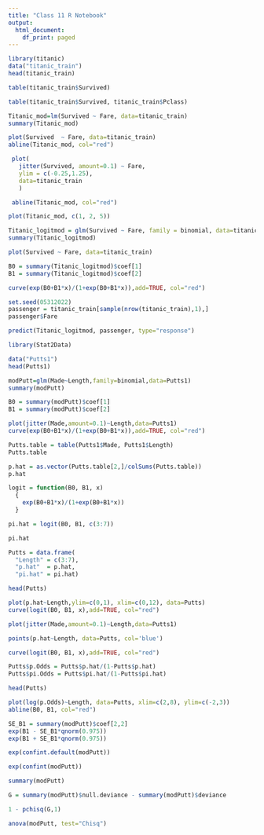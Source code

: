 ---
title: "Class 11 R Notebook"
output:
  html_document:
    df_print: paged
---

```{r message=FALSE, warning=FALSE}
library(titanic)
data("titanic_train")
head(titanic_train)
```

```{r}
table(titanic_train$Survived)
```

```{r}
table(titanic_train$Survived, titanic_train$Pclass)
```


```{r}
Titanic_mod=lm(Survived ~ Fare, data=titanic_train)
summary(Titanic_mod)
```

```{r}
plot(Survived  ~ Fare, data=titanic_train)
abline(Titanic_mod, col="red")
```


```{r}
 plot(
   jitter(Survived, amount=0.1) ~ Fare, 
   ylim = c(-0.25,1.25), 
   data=titanic_train
   )

 abline(Titanic_mod, col="red")
```

```{r}
plot(Titanic_mod, c(1, 2, 5))
```

```{r}
Titanic_logitmod = glm(Survived ~ Fare, family = binomial, data=titanic_train)
summary(Titanic_logitmod)
```


```{r}
plot(Survived ~ Fare, data=titanic_train)

B0 = summary(Titanic_logitmod)$coef[1]
B1 = summary(Titanic_logitmod)$coef[2]

curve(exp(B0+B1*x)/(1+exp(B0+B1*x)),add=TRUE, col="red")
```

```{r}
set.seed(05312022)
passenger = titanic_train[sample(nrow(titanic_train),1),]
passenger$Fare
```

```{r}
predict(Titanic_logitmod, passenger, type="response")
```

```{r message=FALSE, warning=FALSE}
library(Stat2Data)

data("Putts1")
head(Putts1)
```

```{r}
modPutt=glm(Made~Length,family=binomial,data=Putts1)
summary(modPutt)
```

```{r}
B0 = summary(modPutt)$coef[1]
B1 = summary(modPutt)$coef[2]

plot(jitter(Made,amount=0.1)~Length,data=Putts1)
curve(exp(B0+B1*x)/(1+exp(B0+B1*x)),add=TRUE, col="red")
```


```{r}
Putts.table = table(Putts1$Made, Putts1$Length)
Putts.table
```


```{r}
p.hat = as.vector(Putts.table[2,]/colSums(Putts.table))
p.hat
```


```{r}
logit = function(B0, B1, x)
  {
    exp(B0+B1*x)/(1+exp(B0+B1*x))
  }
```


```{r}
pi.hat = logit(B0, B1, c(3:7))

pi.hat
```


```{r}
Putts = data.frame(
  "Length" = c(3:7), 
  "p.hat"  = p.hat, 
  "pi.hat" = pi.hat)

head(Putts)
```


```{r}
plot(p.hat~Length,ylim=c(0,1), xlim=c(0,12), data=Putts)
curve(logit(B0, B1, x),add=TRUE, col="red")
```

```{r}
plot(jitter(Made,amount=0.1)~Length,data=Putts1)

points(p.hat~Length, data=Putts, col='blue')

curve(logit(B0, B1, x),add=TRUE, col="red")
```

```{r}
Putts$p.Odds = Putts$p.hat/(1-Putts$p.hat)
Putts$pi.Odds = Putts$pi.hat/(1-Putts$pi.hat)

head(Putts)
```

```{r}
plot(log(p.Odds)~Length, data=Putts, xlim=c(2,8), ylim=c(-2,3))
abline(B0, B1, col="red")
```

```{r}
SE_B1 = summary(modPutt)$coef[2,2]
exp(B1 - SE_B1*qnorm(0.975))
exp(B1 + SE_B1*qnorm(0.975))
```


```{r}
exp(confint.default(modPutt))
```

```{r}
exp(confint(modPutt))
```
```{r}
summary(modPutt)

G = summary(modPutt)$null.deviance - summary(modPutt)$deviance

1 - pchisq(G,1)
```


```{r}
anova(modPutt, test="Chisq")
```